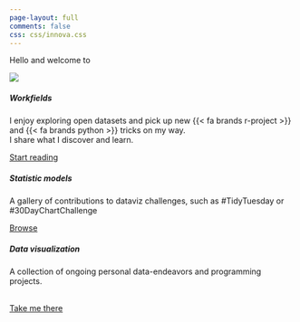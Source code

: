 ```yaml
---
page-layout: full
comments: false
css: css/innova.css
---
```


::: {#welcome-message-title .h1}
Hello and welcome to
:::

::: grid
::: {.g-col-12 .g-col-md-10 .g-start-md-2}
![](img/background.png)
:::

::: {.g-col-12 .g-col-md-10 .g-start-md-2}
::: {#welcome-message-title2 .h3}
<p class="multipleStrings">

</p>
:::
:::

::: {.g-col-12 .g-col-md-4}
::: {.card .mb-2}
::: card-body
<h5 class="card-title">

Workfields

</h5>

<p class="card-text">

I enjoy exploring open datasets and pick up new {{< fa brands r-project >}} and {{< fa brands python >}} tricks on my way.<br>I share what I discover and learn.

</p>

<a href="posts.html" class="btn btn-info stretched-link">Start reading</a>
:::
:::
:::

::: {.g-col-12 .g-col-md-4}
::: {.card .mb-2}
::: card-body
<h5 class="card-title">

Statistic models

</h5>

<p class="card-text">

A gallery of contributions to dataviz challenges, such as #TidyTuesday or #30DayChartChallenge

</p>

<a href="challenges.html" class="btn btn-warning stretched-link">Browse</a>
:::
:::
:::

::: {.g-col-12 .g-col-md-4}
::: {.card .mb-2}
::: card-body
<h5 class="card-title">

Data visualization

</h5>

<p class="card-text">

A collection of ongoing personal data-endeavors and programming projects.

</p>

<br> <a href="projects.html" class="btn btn-danger stretched-link">Take me there</a>
:::
:::
:::
:::
